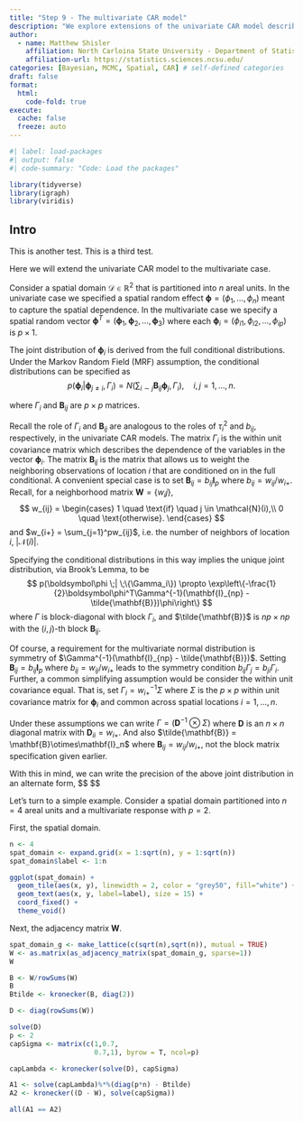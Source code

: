```yaml
---
title: "Step 9 - The multivariate CAR model"
description: "We explore extensions of the univariate CAR model described in Hierarchical Modeling and Analysis for Spatial data."
author:
  - name: Matthew Shisler
    affiliation: North Carloina State University - Department of Statistics
    affiliation-url: https://statistics.sciences.ncsu.edu/ 
categories: [Bayesian, MCMC, Spatial, CAR] # self-defined categories
draft: false 
format:
  html: 
    code-fold: true
execute: 
  cache: false
  freeze: auto
---
```



```r
#| label: load-packages
#| output: false
#| code-summary: "Code: Load the packages"

library(tidyverse)
library(igraph)
library(viridis)
```

## Intro

This is another test. This is a third test.

Here we will extend the univariate CAR model to the multivariate case. 

Consider a spatial domain $\mathcal{D} \in \mathbb{R}^2$ that is partitioned into $n$ areal units. In the univariate case we specified a spatial random effect $\boldsymbol\phi = (\phi_1,\dots,\phi_n)$ meant to capture the spatial dependence. In the multivariate case we specify a spatial random vector $\boldsymbol\phi^T = (\boldsymbol\phi_1, \boldsymbol\phi_2,\dots,\boldsymbol\phi_3)$ where each $\boldsymbol\phi_i = (\phi_{i1}, \phi_{i2},\dots, \phi_{ip})$ is $p \times 1$.

The joint distribution of $\boldsymbol\phi_i$ is derived from the full conditional distributions.
Under the Markov Random Field (MRF) assumption, the conditional distributions can be specified as
$$
p(\boldsymbol\phi_i|\boldsymbol\phi_{j\ne i}, \Gamma_i) = N\left(\sum_{i \sim j} \mathbf{B}_{ij}\boldsymbol\phi_j, \Gamma_i\right), \quad i,j = 1,\dots,n.
$$

where $\Gamma_i$ and $\mathbf{B}_{ij}$ are $p \times p$ matrices.

Recall the role of $\Gamma_i$ and $\mathbf{B}_{ij}$ are analogous to the roles of $\tau_i^2$ and $b_{ij}$, respectively, in the univariate CAR models. The matrix $\Gamma_i$ is the within unit covariance matrix which describes the dependence of the variables in the vector $\boldsymbol\phi_i$. The matrix $\mathbf{B}_{ij}$ is the matrix that allows us to weight the neighboring observations of location $i$ that are conditioned on in the full conditional. A convenient special case is to set $\mathbf{B}_{ij} = b_{ij}\mathbf{I}_p$ where $b_{ij} = w_{ij}/w_{i+}$. Recall, for a neighborhood matrix $\mathbf{W} = \{w_ij\}$,
$$
w_{ij} = 
\begin{cases}
1 \quad \text{if} \quad j \in \mathcal{N}(i),\\
0 \quad \text{otherwise}.
\end{cases}
$$
and $w_{i+} = \sum_{j=1}^pw_{ij}$, i.e. the number of neighbors of location $i$, $|\mathcal{N}(i)|$.


Specifying the conditional distributions in this way implies the unique joint distribution, via Brook's Lemma, to be
$$
p(\boldsymbol\phi \;| \;\{\Gamma_i\}) \propto \exp\left\{-\frac{1}{2}\boldsymbol\phi^T\Gamma^{-1}(\mathbf{I}_{np} - \tilde{\mathbf{B}})\phi\right\}
$$
where $\Gamma$ is block-diagonal with block $\Gamma_i$, and $\tilde{\mathbf{B}}$ is $np \times np$ with the $(i,j)$-th block $\mathbf{B}_{ij}$.

Of course, a requirement for the multivariate normal distribution is symmetry of $\Gamma^{-1}(\mathbf{I}_{np} - \tilde{\mathbf{B}})$. Setting $\mathbf{B}_{ij} = b_{ij}\mathbf{I}_p$ where $b_{ij} = w_{ij}/w_{i+}$ leads to the symmetry condition $b_{ij}\Gamma_j = b_{ji}\Gamma_i$. Further, a common simplifying assumption would be consider the within unit covariance equal. That is, set $\Gamma_i = w_{i+}^{-1}\Sigma$ where $\Sigma$ is the $p \times p$ within unit covariance matrix for $\boldsymbol\phi_i$ and common across spatial locations $i=1,\dots,n$.

Under these assumptions we can write $\Gamma = (\mathbf{D}^{-1}\otimes\Sigma)$ where $\mathbf{D}$ is an $n \times n$ diagonal matrix with $\mathbf{D}_{ii} = w_{i+}$. And also $\tilde{\mathbf{B}} = \mathbf{B}\otimes\mathbf{I}_n$ where $\mathbf{B}_{ij} = w_{ij}/w_{i+}$, not the block matrix specification given earlier. 

With this in mind, we can write the precision of the above joint distribution in an alternate form,
$$
\begin{align*}

\Gamma^{-1}(\mathbf{I}_{np} - \tilde{\mathbf{B}}) &= (\mathbf{D}^{-1} \otimes \Sigma)^{-1}(\mathbf{I}_{np} - \mathbf{B}\otimes \mathbf{I}_n)\\
&= (\mathbf{D} \otimes \Sigma^{-1})(\mathbf{I}_{np} - \mathbf{B}\otimes \mathbf{I}_n) & \text{Kronecker Prod - Inverse}\\
&= (\mathbf{D} \otimes \Sigma^{-1}) - (\mathbf{D} \otimes \Sigma^{-1})( \mathbf{B}\otimes \mathbf{I}_n) & \text{(Matrix Mult - distributive wrt matrix addition)}\\
&= (\mathbf{D} \otimes \Sigma^{-1}) - (\mathbf{D}\mathbf{B}) \otimes (\Sigma^{-1}\mathbf{I}_n) & \text{(Kronecker Prod - mixed-product property)}\\
&= (\mathbf{D} - \mathbf{D}\mathbf{B})\otimes\Sigma^{-1} & \text{(Kronecker Prod - distributive wrt matrix addition)}\\
&= (\mathbf{D} - \mathbf{W}) \otimes \Sigma^{-1} & \text{need to verify?}
\end{align*}
$$

Let's turn to a simple example. Consider a spatial domain partitioned into $n=4$ areal units and a multivariate response with $p=2$.


First, the spatial domain.

```r
n <- 4
spat_domain <- expand.grid(x = 1:sqrt(n), y = 1:sqrt(n))
spat_domain$label <- 1:n

```

```r
ggplot(spat_domain) +
  geom_tile(aes(x, y), linewidth = 2, color = "grey50", fill="white") +
  geom_text(aes(x, y, label=label), size = 15) +
  coord_fixed() + 
  theme_void()
```

Next, the adjacency matrix $\mathbf{W}$.

```r
spat_domain_g <- make_lattice(c(sqrt(n),sqrt(n)), mutual = TRUE)
W <- as.matrix(as_adjacency_matrix(spat_domain_g, sparse=1))
W
```

```r
B <- W/rowSums(W)
B
Btilde <- kronecker(B, diag(2))
```

```r
D <- diag(rowSums(W))

solve(D)
p <- 2
capSigma <- matrix(c(1,0.7,
                     0.7,1), byrow = T, ncol=p)

capLambda <- kronecker(solve(D), capSigma)
```

```r
A1 <- solve(capLambda)%*%(diag(p*n) - Btilde)
A2 <- kronecker((D - W), solve(capSigma))

all(A1 == A2)
```



